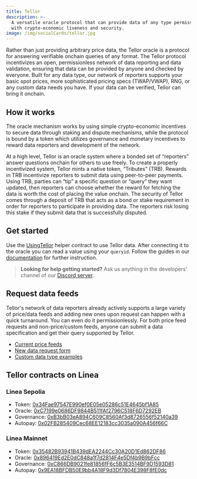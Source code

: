```yaml
---
title: Tellor
description: >-
  A versatile oracle protocol that can provide data of any type permissionlessly
  with crypto-economic liveness and security.
image: /img/socialCards/tellor.jpg
---
```


Rather than just providing arbitrary price data, the Tellor oracle is a protocol 
for answering verifiable onchain queries of any format. The Tellor protocol 
incentivizes an open, permissionless network of data reporting and data 
validation, ensuring that data can be provided by anyone and checked by everyone.
Built for any data type, our network of reporters supports your basic spot 
prices, more sophisticated pricing specs (TWAP/VWAP), RNG, or any custom data 
needs you have. If your data can be verified, Tellor can bring it onchain.

## How it works

The oracle mechanism works by using simple crypto-economic incentives to secure 
data through staking and dispute mechanisms, while the protocol is bound by a 
token which utilizes governance and monetary incentives to reward data reporters 
and development of the network.

At a high level, Tellor is an oracle system where a bonded set of “reporters” 
answer questions onchain for others to use freely. To create a properly 
incentivized system, Tellor mints a native token, “Tributes” (TRB). Rewards in 
TRB incentivize reporters to submit data using peer-to-peer payments. Using TRB, 
parties can “tip” a specific question or “query” they want updated, then 
reporters can choose whether the reward for fetching the data is worth the cost 
of placing the value onchain. The security of Tellor comes through a deposit of 
TRB that acts as a bond or stake requirement in order for reporters to 
participate in providing data. The reporters risk losing this stake if they 
submit data that is successfully disputed.

## Get started

Use the [UsingTellor](https://github.com/tellor-io/usingtellor) helper contract
to use Tellor data. After connecting it to the oracle you can read a value using 
your `queryid`. Follow the guides in our [documentation](https://docs.tellor.io) 
for further instruction.


> **Looking for help getting started?** Ask us anything in the developers' channel of our [Discord server](https://discord.gg/tellor).

## Request data feeds

Tellor's network of data reporters already actively supports a large variety of 
price/data feeds and adding new ones upon request can happen with a quick 
turnaround. You can even do it permissionlessly. For both price feed requests 
and non-price/custom feeds, anyone can submit a data specification and get their 
query supported by Tellor.  

- [Current price feeds](https://github.com/tellor-io/telliot-feeds/tree/main/src/telliot_feeds/feeds)
- [New data request form](https://github.com/tellor-io/dataSpecs/issues/new?assignees=&labels=&template=new_query_type.yaml&title=%5BNew+Query+Type%5D%3A+)
- [Custom data type examples](https://github.com/tellor-io/dataSpecs/tree/main/types)

## Tellor contracts on Linea

### Linea Sepolia

- Token: [0x34Fae97547E990ef0E05e05286c51E4645bf1A85](https://sepolia.lineascan.build/address/0x34Fae97547E990ef0E05e05286c51E4645bf1A85)
- Oracle: [0xC7199e0686DF9844B511fAf2796C518F6D7292EB](https://sepolia.lineascan.build/address/0xC7199e0686DF9844B511fAf2796C518F6D7292EB)
- Governance: [0xB3bB03eA894C609C8560Af3d8726556f52140a39](https://sepolia.lineascan.build/address/0xB3bB03eA894C609C8560Af3d8726556f52140a39)
- Autopay: [0x02FB285409Cec68EE12183cc3035a090A456f66C](https://sepolia.lineascan.build/address/0x02FB285409Cec68EE12183cc3035a090A456f66C)

### Linea Mainnet

- Token: [0x35482B93941B439dEA2244Cc30A20D1Ed862DF86](https://lineascan.build/token/0x35482b93941b439dea2244cc30a20d1ed862df86)
- Oracle: [0x896419Ed2E0dC848a1f7d2814F4e5Df4b9B9bFcc](https://lineascan.build/address/0x896419ed2e0dc848a1f7d2814f4e5df4b9b9bfcc#code)
- Governance: [0xC866DB9021fe81856fF6c5B3E3514BF9D1593D81](https://lineascan.build/address/0xC866DB9021fe81856fF6c5B3E3514BF9D1593D81)
- Autopay: [0x9EA18BFDB50E9bb4A18F9d3Df7804E398F8fE0dc](https://lineascan.build/address/0x9EA18BFDB50E9bb4A18F9d3Df7804E398F8fE0dc)

